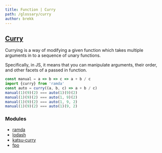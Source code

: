 ```yaml
---
title: Function | Curry
path: /glossary/curry
author: brekk
---
```


## [Curry](/glossary/curry)


Currying is a way of modifying a given function which takes multiple arguments in
to a sequence of unary functions.

Specifically, in JS, it means that you can manipulate arguments, their order, and other facets of a passed in function.

```js
const manual = a => b => c => a + b / c
import {curry} from 'ramda'
const auto = curry((a, b, c) => a + b / c)
manual(1)(9)(2) === auto(1)(9)(2)
manual(1)(9)(2) === auto(1, 9)(2)
manual(1)(9)(2) === auto(1, 9, 2)
manual(1)(9)(2) === auto(1)(9, 2)
```

### Modules

- [ramda](//npmjs.org/package/ramda)
- [lodash](//npmjs.org/package/lodash)
- [katsu-curry](//npmjs.org/package/katsu-curry)
- [fpo](//npmjs.org/package/fpo)
